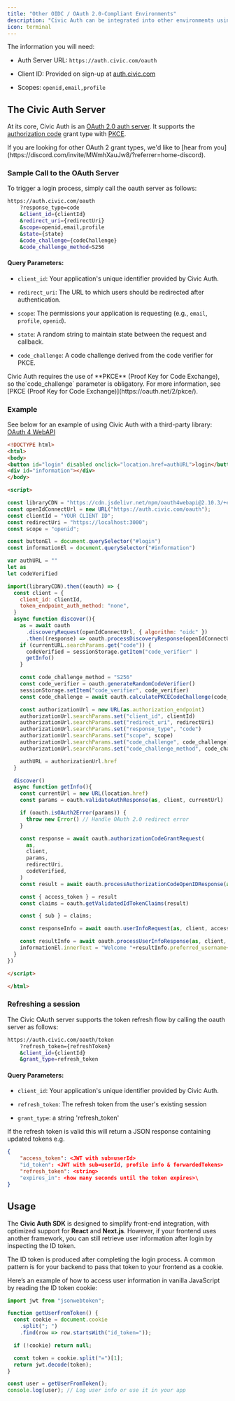 ```yaml
---
title: "Other OIDC / OAuth 2.0-Compliant Environments"
description: "Civic Auth can be integrated into other environments using any OIDC or OAuth 2.0-compliant client libraries."
icon: terminal
---
```


The information you will need:

* Auth Server URL: `https://auth.civic.com/oauth`

* Client ID: Provided on sign-up at [auth.civic.com](https://auth.civic.com)

* Scopes: `openid,email,profile`

## The Civic Auth Server

At its core, Civic Auth is an [OAuth 2.0 auth server](https://oauth.net/2/). It supports the [authorization code](https://oauth.net/2/grant-types/authorization-code/) grant type with [PKCE](https://oauth.net/2/pkce/).

<Info>
  If you are looking for other OAuth 2 grant types, we'd like to [hear from you](https://discord.com/invite/MWmhXauJw8/?referrer=home-discord).
</Info>

### Sample Call to the OAuth Server

To trigger a login process, simply call the oauth server as follows:

```bash
https://auth.civic.com/oauth
    ?response_type=code
    &client_id={clientId}
    &redirect_uri={redirectUri}
    &scope=openid,email,profile
    &state={state}
    &code_challenge={codeChallenge}
    &code_challenge_method=S256
```

#### **Query Parameters:**

* `client_id`: Your application's unique identifier provided by Civic Auth.

* `redirect_uri`: The URL to which users should be redirected after authentication.

* `scope`: The permissions your application is requesting (e.g., `email`, `profile`, `openid`).

* `state`: A random string to maintain state between the request and callback.

* `code_challenge`: A code challenge derived from the code verifier for PKCE.

<Info>
  Civic Auth requires the use of **PKCE** (Proof Key for Code Exchange), so the`code_challenge` parameter is obligatory. For more information, see [PKCE (Proof Key for Code Exchange)](https://oauth.net/2/pkce/).
</Info>

### Example

See below for an example of using Civic Auth with a third-party library: [OAuth 4 WebAPI](https://github.com/panva/oauth4webapi)

<Accordion title="Sample code">

  ```html index.html
  <!DOCTYPE html>
  <html>
  <body>
  <button id="login" disabled onclick="location.href=authURL">login</button>
  <div id="information"></div>
  </body>

  <script>

  const libraryCDN = "https://cdn.jsdelivr.net/npm/oauth4webapi@2.10.3/+esm"
  const openIdConnectUrl = new URL("https://auth.civic.com/oauth");
  const clientId = "YOUR CLIENT ID";
  const redirectUri = "https://localhost:3000";
  const scope = "openid";

  const buttonEl = document.querySelector("#login")
  const informationEl = document.querySelector("#information")

  var authURL = ""
  let as
  let codeVerified

  import(libraryCDN).then((oauth) => {
    const client = {
      client_id: clientId,
      token_endpoint_auth_method: "none",
    }
    async function discover(){
      as = await oauth
        .discoveryRequest(openIdConnectUrl, { algorithm: "oidc" })
        .then((response) => oauth.processDiscoveryResponse(openIdConnectUrl, response))
      if (currentURL.searchParams.get("code")) {
        codeVerified = sessionStorage.getItem("code_verifier" )
        getInfo()
      }

      const code_challenge_method = "S256"
      const code_verifier = oauth.generateRandomCodeVerifier()
      sessionStorage.setItem("code_verifier", code_verifier)
      const code_challenge = await oauth.calculatePKCECodeChallenge(code_verifier)

      const authorizationUrl = new URL(as.authorization_endpoint)
      authorizationUrl.searchParams.set("client_id", clientId)
      authorizationUrl.searchParams.set("redirect_uri", redirectUri)
      authorizationUrl.searchParams.set("response_type", "code")
      authorizationUrl.searchParams.set("scope", scope)
      authorizationUrl.searchParams.set("code_challenge", code_challenge)
      authorizationUrl.searchParams.set("code_challenge_method", code_challenge_method)

      authURL = authorizationUrl.href
    }

    discover()
    async function getInfo(){
      const currentUrl = new URL(location.href)
      const params = oauth.validateAuthResponse(as, client, currentUrl)

      if (oauth.isOAuth2Error(params)) {
        throw new Error() // Handle OAuth 2.0 redirect error
      }

      const response = await oauth.authorizationCodeGrantRequest(
        as,
        client,
        params,
        redirectUri,
        codeVerified,
      )
      const result = await oauth.processAuthorizationCodeOpenIDResponse(as, client, response )

      const { access_token } = result
      const claims = oauth.getValidatedIdTokenClaims(result)

      const { sub } = claims;

      const responseInfo = await oauth.userInfoRequest(as, client, access_token)

      const resultInfo = await oauth.processUserInfoResponse(as, client, sub, responseInfo)
      informationEl.innerText = "Welcome "+resultInfo.preferred_username+" ("+resultInfo.name+")"
    }
  })

  </script>

  </html>
  ```
</Accordion>

### Refreshing a session

The Civic OAuth server supports the token refresh flow by calling the oauth server as follows:

```bash
https://auth.civic.com/oauth/token
    ?refresh_token={refreshToken}
    &client_id={clientId}
    &grant_type=refresh_token
```

#### **Query Parameters:**

* `client_id`: Your application's unique identifier provided by Civic Auth.

* `refresh_token`: The refresh token from the user's existing session

* `grant_type`: a string 'refresh\_token'

If the refresh token is valid this will return a JSON response containing updated tokens e.g.

```json
{
    "access_token": <JWT with sub=userId>
    "id_token": <JWT with sub=userId, profile info & forwardedTokens>
    "refresh_token": <string>
    "expires_in": <how many seconds until the token expires>\
}
```

## Usage

The **Civic Auth SDK** is designed to simplify front-end integration, with optimized support for **React** and **Next.js**. However, if your frontend uses another framework, you can still retrieve user information after login by inspecting the ID token.

The ID token is produced after completing the login process. A common pattern is for your backend to pass that token to your frontend as a cookie.

Here’s an example of how to access user information in vanilla JavaScript by reading the ID token cookie:

```ts
import jwt from "jsonwebtoken";

function getUserFromToken() {
  const cookie = document.cookie
    .split("; ")
    .find(row => row.startsWith("id_token="));

  if (!cookie) return null;

  const token = cookie.split("=")[1];
  return jwt.decode(token);
}

const user = getUserFromToken();
console.log(user); // Log user info or use it in your app
```
